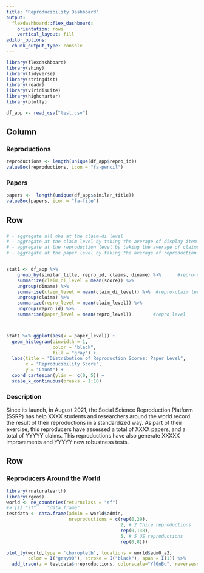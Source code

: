 ```yaml
---
title: "Reproducibility Dashboard"
output: 
  flexdashboard::flex_dashboard:
    orientation: rows
    vertical_layout: fill
editor_options: 
  chunk_output_type: console
---
```


```r
library(flexdashboard)
library(shiny)
library(tidyverse)
library(stringdist)       
library(readr)
library(viridisLite)
library(highcharter)
library(plotly)

df_app <- read_csv("test.csv")
```


Column 
------------------------------------------------------------------------
### Reproductions

```r
reproductions <- length(unique(df_app$repro_id))
valueBox(reproductions, icon = "fa-pencil")
```

### Papers

```r
papers <-  length(unique(df_app$similar_title))
valueBox(papers, icon = "fa-file")
```



Row {data-height=500}
-----------------------------------------------------------------------

### 

```r
# - aggregate all obs at the claim-di level
# - aggregate at the claim level by taking the average of display item (one per di)
# - aggregate at the reproduction level by taking the average of claims (one per claim)
# - aggregate at the paper level by taking the average of reproduction (one per repro)


stat1 <- df_app %>% 
    group_by(similar_title, repro_id, claims, diname) %>%      #repro-claim-di level (min? max? median? it should not matter)
    summarize(claim_di_level = mean(score)) %>% 
    ungroup(diname) %>% 
    summarise(claim_level = mean(claim_di_level)) %>%  #repro-claim level (min? max? median?)
    ungroup(claims) %>% 
    summarize(repro_level = mean(claim_level)) %>% 
    ungroup(repro_id) %>% 
    summarise(paper_level = mean(repro_level))        #repro level 



stat1 %>% ggplot(aes(x = paper_level)) +
  geom_histogram(binwidth = 1,
                 color = "black",
                 fill = "gray") +
  labs(title = "Distribution of Reproduction Scores: Paper Level",
       x = "Reproducibility Score",
       y = "Count") +
  coord_cartesian(ylim =  c(0, 5)) +
  scale_x_continuous(breaks = 1:10)
```

### Description

Since its launch, in August 2021, the Social Science Reproduction Platform (SSRP) has help 
XXXX students and researchers around the world record the result of their reproductions in a standardized way. 
As part of their exercise, this reproducers have assessed a total of XXXX papers, and a total of YYYYY claims. This reproductions have also generate XXXXX improvements and YYYYY new robustness tests.  



Row {data-height=500}
-----------------------------------------------------------------------

### Reproducers Around the World 



```r
library(rnaturalearth)
library(rgeos)
world <- ne_countries(returnclass = "sf")
#> [1] "sf"    "data.frame"
testdata <- data.frame(admin = world$admin,
                       nreproductions = c(rep(0,29),
                                          2, # 2 Chile reproductions
                                          rep(0,138),
                                          5, # 5 US reproductions
                                          rep(0,8)))

plot_ly(world,type = 'choropleth', locations = world$adm0_a3,
        color = I("gray90"), stroke = I("black"), span = I(1)) %>%
  add_trace(z = testdata$nreproductions, colorscale="YlGnBu", reversescale=T)
```